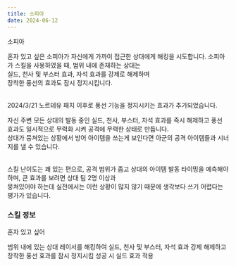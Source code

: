 ```yaml
---
title: 소피아
date: 2024-06-12
---
```


<Sprite className="character" backgroundPosition="-859px -361px">소피아</Sprite>

<Bq>혼자 있고 싶은 소피아가 자신에게 가까이 접근한 상대에게 해킹을 시도합니다.
소피아가 스킬을 사용하였을 때, 범위 내에 존재하는 상대는 <br/>
실드, 천사 및 부스터 효과, 자석 효과를 강제로 해제하며 <br/>
장착한 풍선의 효과도 잠시 정지시킵니다.<br/><br/>
<Link target="_blank" href="https://kartdrift.nexon.com/kartdrift/ko/news/update/view?threadId=2527539">2024/3/21 노르테유 패치</Link> 이후로 풍선 기능을 정지시키는 효과가 추가되었습니다.</Bq>

자신 주변 모든 상대의 발동 중인 실드, 천사, 부스터, 자석 효과를 즉시 해제하고 풍선 효과도 일시적으로 무력화 시켜 공격에 무력한 상태로 만듭니다. <br/>
상대가 뭉쳐있는 상황에서 방어 아이템을 쓰는게 보인다면 아군의 공격 아이템들과 시너지를 낼 수 있습니다. <br/><br/>

스킬 난이도는 꽤 있는 편으로, 공격 범위가 좁고 상대의 아이템 발동 타이밍을 예측해야 하며, 큰 효과를 보려면 상대 팀 2명 이상과 <br/>
뭉쳐있어야 하는데 실전에서는 이런 상황이 많지 않기 때문에 생각보다 쓰기 어렵다는 평가가 있습니다.

### 스킬 정보

<Sprite className="skill" backgroundPosition="-190px -280px">혼자 있고 싶어</Sprite>

<Info diffText="중급자 추천" titleText="혼자 있고 싶어" tagText="액티브"/>

<Bq>범위 내에 있는 상대 레이서를 해킹하여 실드, 천사 및 부스터, 자석 효과 강제 해제하고 장착한 풍선 효과를 잠시 정지시킴
성공 시 실드 효과 적용</Bq>

<TagList title="재사용 대기시간">
    <Tag name="일반" text1="15초" text2="7.5초"/>
    <Tag name="고급" text1="14.2초" text2="7.1초"/>
    <Tag name="희귀" text1="13.4초" text2="6.7초"/>
    <Tag name="영웅" text1="12.6초" text2="6.3초"/>
    <Tag name="전설" text1="11.8초" text2="5.9초"/>
</TagList>